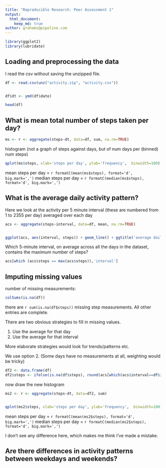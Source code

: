 ---
title: "Reproducible Research: Peer Assessment 1"
output: 
  html_document:
    keep_md: true
author: grahams@pipeline.com
---

```{r echo=TRUE}
library(ggplot2)
library(lubridate)
```

## Loading and preprocessing the data

I read the csv without saving the unzipped file.
```{r echo=TRUE}
df <- read.csv(unz("activity.zip", "activity.csv"))


df$dt <- ymd(df$date)

head(df)
```


## What is mean total number of steps taken per day?

```{r echo=TRUE}
ms <- r <- aggregate(steps~dt, data=df, sum, na.rm=TRUE)

```
histogram (not a graph of steps against days, but of num days per (binned) num steps)

``` {r echo=TRUE}
qplot(ms$steps, xlab='steps per day', ylab='frequency',  binwidth=100)
```

mean steps per day = ```r formatC(mean(ms$steps), format='d', big.mark=',') ```
median steps per day = ```r formatC(median(ms$steps), format='d', big.mark=',') ```

## What is the average daily activity pattern?
Here we look at the activity per 5 minute interval (these are numbered from 1 to 2355 per day) averaged over each day

``` {r echo=TRUE}
acs <- aggregate(steps~interval, data=df, mean, na.rm=TRUE)  


ggplot(acs, aes(interval, steps)) + geom_line() + ggtitle('average daily steps by interval') 

```

Which 5-minute interval, on average across all the days in the dataset, contains the maximum number of steps?

``` {r echo=TRUE}
acs[which (acs$steps == max(acs$steps)),'interval']
```

## Imputing missing values

number of missing measurements:

``` {r echo=TRUE}
colSums(is.na(df))
```

there are ```r sum(is.na(df$steps)) ``` missing step measurements. All other entries are complete.


There are two obvious strategies to fill in missing values. 

1. Use the average for that day
2. Use the average for that interval

More elaborate strategies would look for trends/patterns etc.

We use option 2. (Some days have no measurements at all, weighting would be tricky)

``` {r echo=TRUE}
df2 <- data.frame(df)
df2$steps <- ifelse(is.na(df$steps), round(acs[which(acs$interval==df$interval),'steps']), df$steps)
```
now draw the new histogram

```{r echo=TRUE}
ms2 <- r <- aggregate(steps~dt, data=df2, sum)


qplot(ms2$steps, xlab='steps per day', ylab='frequency',  binwidth=100)
```

mean steps per day = ```r formatC(mean(ms2$steps), format='d', big.mark=',')```
median steps per day = ```r formatC(median(ms2$steps), format='d', big.mark=',') ```

I don't see any difference here, which makes me think I've made a mistake.

## Are there differences in activity patterns between weekdays and weekends?
